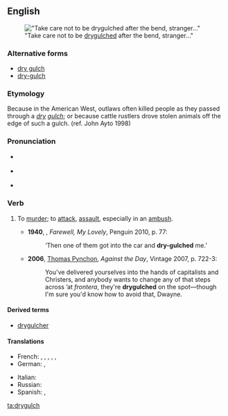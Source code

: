 {{was wotd|2010|September|9}}
==English==
[[File:DryForkDome.jpg|thumb|"Take care not to be [[drygulched]] after the bend, stranger..."]]

===Alternative forms===
* [[dry gulch]]
* [[dry-gulch]]

===Etymology===
Because in the American West, outlaws often killed people as they passed through a ''[[dry]] [[gulch]]''; or because cattle rustlers drove stolen animals off the edge of such a gulch.  (ref. John Ayto 1998)

===Pronunciation===
*{{a|UK}} {{IPA|/ˈdɹʌɪɡʌltʃ/}}
* {{a|US}} {{IPA|/ˈdɹaɪ.ɡʌltʃ/}}
* {{audio|en-us-drygulch.ogg|Audio (US)}}

===Verb===
{{en-verb|drygulch|es}}

# {{context|US|slang|lang=en}} To [[murder]]; to [[attack]], [[assault]], especially in an [[ambush]].
#*'''1940''', {{w|Raymond Chandler}}, ''Farewell, My Lovely'', Penguin 2010, p. 77:
#*:‘Then one of them got into the car and '''dry-gulched''' me.’
#* '''2006''', [[w:Thomas Pynchon|Thomas Pynchon]], ''Against the Day'', Vintage 2007, p. 722-3:
#*: You've delivered yourselves into the hands of capitalists and Christers, and anybody wants to change any of that steps across ’at ''frontera'', they're '''drygulched''' on the spot—though I'm sure you'd know how to avoid that, Dwayne.

====Derived terms====
* [[drygulcher]]

====Translations====
{{trans-top|slang: to murder, attack, assault, ambush}}
* French: {{t+|fr|sécher}}, {{t+|fr|descendre}}, {{t+|fr|zigouiller}}, {{t+|fr|estourbir}}, {{t+|fr|couiquer}}, {{t+|fr|flinguer}}
* German: {{t+|de|abmurksen}}, {{t+|de|überfallen}}
{{trans-mid}}
* Italian: {{t-|it|far fuori}}
* Russian: {{t+|ru|нападать}}
* Spanish: {{t-|es|apiolar}}, {{t+|es|cargarse}}
{{trans-bottom}}

[[ta:drygulch]]